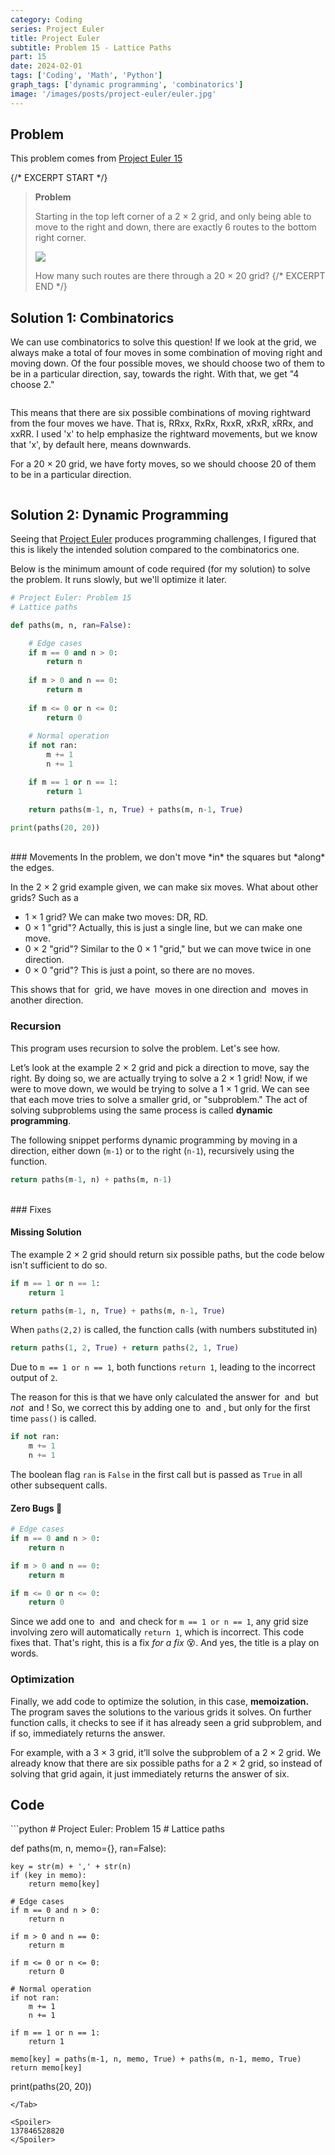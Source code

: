 ```yaml
---
category: Coding
series: Project Euler
title: Project Euler
subtitle: Problem 15 - Lattice Paths
part: 15
date: 2024-02-01
tags: ['Coding', 'Math', 'Python']
graph_tags: ['dynamic programming', 'combinatorics']
image: '/images/posts/project-euler/euler.jpg'
---
```



## Problem

This problem comes from [Project Euler 15](https://projecteuler.net/problem=15)

{/* EXCERPT START */}
> **Problem**
>
> Starting in the top left corner of a 2 × 2 grid, and only being able to move to the right and down, there are exactly 6 routes to the bottom right corner.
>
> <img class="mx-auto invert" src="/images/posts/project-euler/problem15.png" />
>
> How many such routes are there through a 20 × 20 grid?
{/* EXCERPT END */}

## Solution 1: Combinatorics

We can use combinatorics to solve this question! If we look at the grid, we always make a total of four moves in some combination of moving right and moving down.
Of the four possible moves, we should choose two of them to be in a particular direction, say, towards the right. With that, we get "4 choose 2."

<Math inline="false" eqn=" \binom{4}{2}= 6 " />

This means that there are six possible combinations of moving rightward from the four moves we have. That is, RRxx, RxRx, RxxR, xRxR, xRRx, and xxRR. I used 'x' to help emphasize
the rightward movements, but we know that 'x', by default here, means downwards.

For a 20 × 20 grid, we have forty moves, so we should choose 20 of them to be in a particular direction.

<Math inline="false" eqn=" \binom{40}{20} = \text{137 846 528 820}" />

## Solution 2: Dynamic Programming

Seeing that [Project Euler](https://projecteuler.net) produces programming challenges, I figured that this is likely the intended solution compared to the combinatorics one.

Below is the minimum amount of code required (for my solution) to solve the problem. It runs slowly, but we'll optimize it later.

```python
# Project Euler: Problem 15
# Lattice paths

def paths(m, n, ran=False):

    # Edge cases
    if m == 0 and n > 0:
        return n
    
    if m > 0 and n == 0:
        return m
    
    if m <= 0 or n <= 0:
        return 0
        
    # Normal operation
    if not ran:
        m += 1
        n += 1

    if m == 1 or n == 1:
        return 1

    return paths(m-1, n, True) + paths(m, n-1, True)

print(paths(20, 20))
```

<br/>
### Movements
In the problem, we don't move *in* the squares but *along* the edges.

In the 2 × 2 grid example given, we can make six moves. What about other grids? Such as a

- 1 × 1 grid? We can make two moves: DR, RD.
- 0 × 1 "grid"? Actually, this is just a single line, but we can make one move.
- 0 × 2 "grid"? Similar to the 0 × 1 "grid," but we can move twice in one direction.
- 0 × 0 "grid"? This is just a point, so there are no moves.

This shows that for <Math eqn="m \times n" /> grid, we have <Math eqn="m" /> moves in one direction
and <Math eqn="n" /> moves in another direction.

### Recursion
This program uses recursion to solve the problem. Let's see how.

Let’s look at the example 2 × 2 grid and pick a direction to move, say the right. By doing so, we are actually trying to solve a 2 × 1 grid! 
Now, if we were to move down, we would be trying to solve a 1 × 1 grid. We can see that each move tries to solve a smaller grid, or "subproblem." 
The act of solving subproblems using the same process is called **dynamic programming**.

The following snippet performs dynamic programming by moving in a direction, either down (`m-1`) or to the right (`n-1`), recursively using the function.

```python
return paths(m-1, n) + paths(m, n-1)
```

<br />
### Fixes

#### Missing Solution

The example 2 × 2 grid should return six possible paths, but the code below isn't sufficient to do so.

```python
if m == 1 or n == 1:
    return 1

return paths(m-1, n, True) + paths(m, n-1, True)
```

When `paths(2,2)` is called, the function calls (with numbers substituted in)

```python
return paths(1, 2, True) + return paths(2, 1, True)
```

Due to `m == 1 or n == 1`, both functions `return 1`, leading to the incorrect output of `2`.

The reason for this is that we have only calculated the answer for <Math eqn="m-1" /> and <Math eqn="n-1" /> but *not* <Math eqn="m" /> and <Math eqn="n" />!
So, we correct this by adding one to <Math eqn="m" /> and <Math eqn="n" />, but only for the first time `pass()` is called.

```python
if not ran:
    m += 1
    n += 1
```

The boolean flag `ran` is `False` in the first call but is passed as `True` in all other subsequent calls.

#### Zero Bugs 🐛

```python
# Edge cases
if m == 0 and n > 0:
    return n

if m > 0 and n == 0:
    return m

if m <= 0 or n <= 0:
    return 0
```

Since we add one to <Math eqn="m" /> and <Math eqn="n" /> and check for `m == 1 or n == 1`, any grid size involving
zero will automatically `return 1`, which is incorrect. This code fixes that. That's right, this is a fix *for a fix* 😵.
And yes, the title is a play on words.


### Optimization

Finally, we add code to optimize the solution, in this case, **memoization.** 
The program saves the solutions to the various grids it solves. On further function calls, 
it checks to see if it has already seen a grid subproblem, and if so, immediately returns the answer.

For example, with a 3 × 3 grid, it’ll solve the subproblem of a 2 × 2 grid. 
We already know that there are six possible paths for a 2 × 2 grid, so instead of solving that grid again, it just immediately returns the answer of six.


## Code
<Tab url="https://github.com/zlaast/Project-Euler/blob/main/Problems-Python/problem15.py" tab="problem15.py">
```python
# Project Euler: Problem 15
# Lattice paths

def paths(m, n, memo={}, ran=False):

    key = str(m) + ',' + str(n)
    if (key in memo):
        return memo[key]

    # Edge cases
    if m == 0 and n > 0:
        return n
    
    if m > 0 and n == 0:
        return m
    
    if m <= 0 or n <= 0:
        return 0
        
    # Normal operation
    if not ran:
        m += 1
        n += 1

    if m == 1 or n == 1:
        return 1

    memo[key] = paths(m-1, n, memo, True) + paths(m, n-1, memo, True)
    return memo[key]

print(paths(20, 20))
```
</Tab>

<Spoiler>
137846528820
</Spoiler>